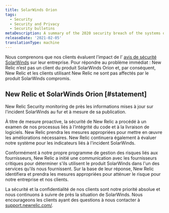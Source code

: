 ```yaml
---
title: SolarWinds Orion
tags:
  - Security
  - Security and Privacy
  - Security bulletins
metaDescription: A summary of the 2020 security breach of the systems of SolarWinds Orion and New Relic's response.
releaseDate: '2021-02-05'
translationType: machine
---
```


Nous comprenons que nos clients évaluent l’impact de l’ [avis de sécurité SolarWinds](https://www.solarwinds.com/securityadvisory) sur leur entreprise. Pour répondre au problème immédiat : New Relic n’est pas un client du produit SolarWinds Orion et, par conséquent, New Relic et les clients utilisant New Relic ne sont pas affectés par le produit SolarWinds compromis.

## New Relic et SolarWinds Orion [#statement]

New Relic Security monitoring de près les informations mises à jour sur l&apos;incident SolarWinds au fur et à mesure de sa publication.

À titre de mesure proactive, la sécurité de New Relic a procédé à un examen de nos processus liés à l’intégrité du code et à la livraison de logiciels. New Relic prendra les mesures appropriées pour mettre en œuvre les améliorations nécessaires. New Relic continuera également à évaluer notre système pour les indicateurs liés à l&apos;incident SolarWinds.

Conformément à notre propre programme de gestion des risques liés aux fournisseurs, New Relic a initié une communication avec les fournisseurs critiques pour déterminer s&apos;ils utilisent le produit SolarWinds dans l&apos;un des services qu&apos;ils nous fournissent. Sur la base de leur réponse, New Relic identifiera et prendra les mesures appropriées pour atténuer le risque pour notre entreprise et nos clients.

La sécurité et la confidentialité de nos clients sont notre priorité absolue et nous continuons à suivre de près la situation de SolarWinds. Nous encourageons les clients ayant des questions à nous contacter à [support.newrelic.com/](https://support.newrelic.com/).
